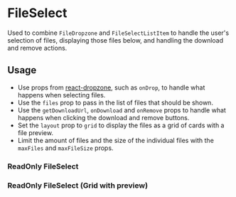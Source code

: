 

<Meta of={FileSelectStories} />

# FileSelect

Used to combine `FileDropzone` and `FileSelectListItem` to handle the user's selection of files, displaying those files below, and handling the download and remove actions.

## Usage

-   Use props from [react-dropzone](https://www.npmjs.com/package/react-dropzone), such as `onDrop`, to handle what happens when selecting files.
-   Use the `files` prop to pass in the list of files that should be shown.
-   Use the `getDownloadUrl`, `onDownload` and `onRemove` props to handle what happens when clicking the download and remove buttons.
-   Set the `layout` prop to `grid` to display the files as a grid of cards with a file preview.
-   Limit the amount of files and the size of the individual files with the `maxFiles` and `maxFileSize` props.

<Canvas>
    <Story of={FileSelectStories.Basic} />
</Canvas>

### ReadOnly FileSelect

<Canvas>
    <Story of={FileSelectStories.Readonly} />
</Canvas>

### ReadOnly FileSelect (Grid with preview)

<Canvas>
    <Story of={FileSelectStories.GridWithPreview} />
</Canvas>

